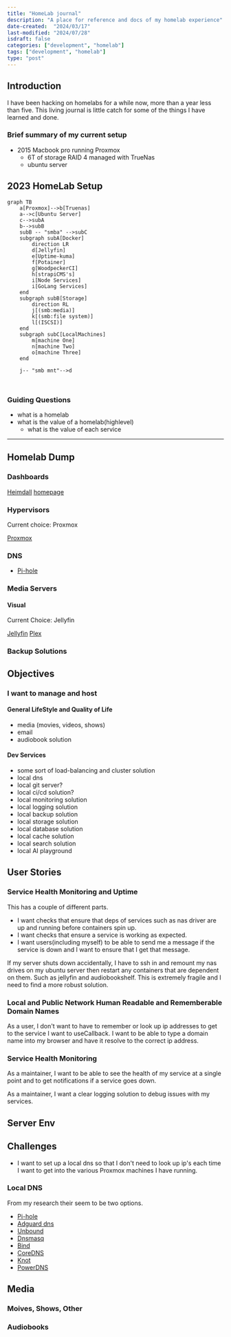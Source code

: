 ```yaml
---
title: "HomeLab journal"
description: "A place for reference and docs of my homelab experience"
date-created:  "2024/03/17"
last-modified: "2024/07/28"
isdraft: false
categories: ["development", "homelab"]
tags: ["development", "homelab"]
type: "post"
---
```


## Introduction 

I have been hacking on homelabs for a while now, more than a year less than five. This living journal is little catch for some of the things I have learned and done.

### Brief summary of my current setup

- 2015 Macbook pro running Proxmox 
  - 6T of storage RAID 4 managed with TrueNas 
  - ubuntu server 

## 2023 HomeLab Setup

```mermaid 
graph TB
	a[Proxmox]-->b[Truenas]
	a-->c[Ubuntu Server]
	c-->subA
	b-->subB
	subB -- "smba" -->subC
	subgraph subA[Docker]
		direction LR
		d[Jellyfin]
		e[Uptime-kuma]
		f[Potainer]
		g[WoodpeckerCI]
		h[strapiCMS's]
		i[Node Services]
		i[GoLang Services]
	end
	subgraph subB[Storage]
		direction RL
		j[(smb:media)]
		k[(smb:file system)]
		l[(ISCSI)]
	end
	subgraph subC[LocalMachines]
		m[machine One]
		n[machine Two]
		o[machine Three]
	end

	j-- "smb mnt"-->d

	
```

### Guiding Questions 

- what is a homelab
- what is the value of a homelab(highlevel)
    - what is the value of each service


---
## Homelab Dump

### Dashboards

[Heimdall](https://heimdall.site/)
[homepage](https://gethomepage.dev/latest/)

### Hypervisors

Current choice: Proxmox

[Proxmox](https://www.proxmox.com/en/)

### DNS

- [Pi-hole](https://github.com/pi-hole/docker-pi-hole)

### Media Servers 

#### Visual 

Current Choice: Jellyfin

[Jellyfin](https://jellyfin.org/)
[Plex](https://www.plex.tv/)

### Backup Solutions 



## Objectives 

### I want to manage and host

#### General LifeStyle and Quality of Life

- media (movies, videos, shows)
- email 
- audiobook solution

#### Dev Services 

- some sort of load-balancing and cluster solution 
- local dns
- local git server?
- local ci/cd solution?
- local monitoring solution
- local logging solution
- local backup solution
- local storage solution
- local database solution
- local cache solution
- local search solution
- local AI playground 


## User Stories 

### Service Health Monitoring and Uptime

This has a couple of different parts. 

- I want checks that ensure that deps of services such as nas driver are up and running before containers spin up. 
- I want checks that ensure a service is working as expected.
- I want users(including myself) to be able to send me a message if the service is down and I want to ensure that I get that message.

If my server shuts down accidentally, I have to ssh in and remount my nas drives on my ubuntu server then restart any containers that are dependent on them. Such as jellyfin and audiobookshelf. This is extremely fragile and I need to find a more robust solution. 



###  Local and Public Network Human Readable and Rememberable Domain Names

As a user, I don't want to have to remember or look up ip addresses to get to the service I want to useCallback. I want to be able to type a domain name into my browser and have it resolve to the correct ip address.

### Service Health Monitoring

As a maintainer, I want to be able to see the health of my service at a single point and to get notifications if a service goes down.

As a maintainer, I want a clear logging solution to debug issues with my services.

## Server Env 

## Challenges 

- I want to set up a local dns so that I don't need to look up ip's each time I want to get into the various Proxmox machines I have running.

### Local DNS 

From my research their seem to be two options. 

- [Pi-hole](https://github.com/pi-hole/docker-pi-hole)
- [Adguard dns](https://adguard-dns.io/en/public-dns.html)
- [Unbound](https://nlnetlabs.nl/projects/unbound/about/)
- [Dnsmasq](https://thekelleys.org.uk/dnsmasq/doc.html)
- [Bind](https://docs.pi-hole.net/guides/dns/unbound/)
- [CoreDNS](https://coredns.io/)
- [Knot](https://www.knot-dns.cz/)
- [PowerDNS](https://www.powerdns.com/)


## Media 

### Moives, Shows, Other 

### Audiobooks


